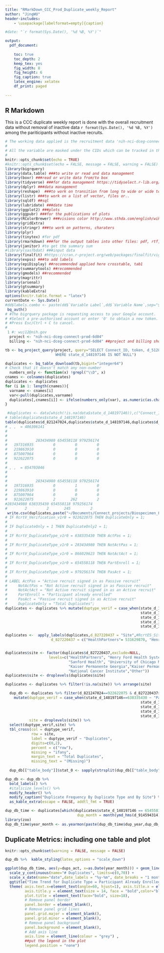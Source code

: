 ```yaml
---
title: "RMarkDown_CCC_Prod_Duplicate_weekly_Report"
author: "JingWU"
header-includes:  
    - \usepackage[labelformat=empty]{caption}

#date: "`r format(Sys.Date(), '%d %B, %Y')`"

output:
  pdf_document:
    
    toc: true
    toc_depth: 2
    keep_tex: yes
    fig_width: 8
    fig_height: 6
    fig_caption: true
    latex_engine: xelatex
    df_print: paged 
    
---
```


## R Markdown

This is a CCC duplicate weekly report is done with the overall recruitment data without removal of inactive data
`r format(Sys.Date(), '%d %B, %Y')` among the pariticipants without inactive recruits.


```r
# The working data applied is the recruitment data 'nih-nci-dceg-connect-prod-6d04.FlatConnect.participants_JP' synchronouslly updated with the ongoing study, without any inactive participants, or duplicates found in the active recruitments.
# 
# All the variable are masked under the CIDs which can be tracked in the master dictionary: "https://episphere.github.io/conceptGithubActions/aggregate.json"
# 
knitr::opts_chunk$set(echo = TRUE)
#knitr::opts_chunk$set(echo = FALSE, message = FALSE, warning = FALSE)
library(bigrquery)
library(data.table) ###to write or read and data management 
library(boxr) ###read or write data from/to box
library(tidyverse) ###for data management https://tidyselect.r-lib.org/reference/faq-external-vector.html
library(dplyr) ###data management
library(reshape)  ###to work on transition from long to wide or wide to long data
library(listr) ###to work on a list of vector, files or..
library(sqldf) ##sql
library(lubridate) ###date time
library(ggplot2) ###plots
library(ggpubr) ###for the publications of plots
library(RColorBrewer) ###visions color http://www.sthda.com/english/wiki/colors-in-r
library(gridExtra)
library(stringr) ###to work on patterns, charaters
library(plyr)
library(tinytex) #for pdf
library(rmarkdown) ###for the output tables into other files: pdf, rtf, etc.
library(janitor) #to get the summary sum
#library(sas7bdat) ###input data
library(finalfit) #https://cran.r-project.org/web/packages/finalfit/vignettes/export.html t
library(expss) ###to add labels
library(epiDisplay) ##recommended applied here crosstable, tab1
library(summarytools) ##recommended
library(gmodels) ##recommended
library(magrittr)
library(arsenal)
library(gtsummary)
library(kableExtra)
options(knitr.table.format = "latex")
currentDate <- Sys.Date()
#dd$labels.combo <- paste(dd$`Variable Label`,dd$`Variable Name`,sep="$")
 bq_auth()
# #The bigrquery package is requesting access to your Google account.
# #Select a pre-authorised account or enter '0' to obtain a new token.
# #Press Esc/Ctrl + C to cancel.
# 
 1 #: wuj12@nih.gov
  project <- "nih-nci-dceg-connect-prod-6d04"
  billing <- "nih-nci-dceg-connect-prod-6d04" ##project and billing should be consistent

tb <- bq_project_query(project, query="SELECT Connect_ID, token, d_512820379,d_827220437,d_821247024, d_914594314, state_d_148197146 FROM `nih-nci-dceg-connect-prod-6d04.FlatConnect.participants_JP` 
                       WHERE state_d_148197146 IS NOT NULL")

duplicates <- bq_table_download(tb,bigint="integer64")
# Check that it doesn't match any non-number
  numbers_only <- function(x) !grepl("\\D", x)
cnames <- colnames(duplicates)
duplicates <- duplicates
for (i in 1: length(cnames)){
  varname <- cnames[i]
  var<-pull(duplicates,varname)
  duplicates[,cnames[i]] <- ifelse(numbers_only(var), as.numeric(as.character(var)), var)
}

 #duplicates <- data[which(!is.na(data$state_d_148197146)),c("Connect_ID","token","d_914594314","d_827220437","d_821247024","d_512820379","state_d_148197146")]
# table(duplicates$state_d_148197146)
table(duplicates$d_821247024,duplicates$state_d_148197146,duplicates$d_512820379)
# , ,  = 486306141
# 
#            
#             283434980 654558118 979256174
#   197316935         0         0         0
#   219863910         0         0         0
#   875007964         0         0         0
#   922622075         0         0         0
# 
# , ,  = 854703046
# 
#            
#             283434980 654558118 979256174
#   197316935         0         1         0
#   219863910         0         0         0
#   875007964         0         0         0
#   922622075         2       262         2
#283434980 638335430 654558118 979256174 
#        2         2       245         2
 write.csv(duplicates,paste("~/Documents/Connect_projects/Biospecimen_Feb2022/Jing_projects/biospecQC_03082022/data/prod_duplicates_",currentDate,".csv",sep=""),row.names = F,na="")
# IF RcrtV_Verification_v1r0 = 922622075 THEN DuplicateOnly = 1;
# 
# IF DuplicateOnly = 1 THEN DuplicateOnly2 = 1;
# 
# IF RcrtV_DuplicateType_v1r0 = 638335430 THEN ActPas = 1;
# 
# IF RcrtV_DuplicateType_v1r0 = 283434980 THEN NotActPas = 1;
# 
# IF RcrtV_DuplicateType_v1r0 = 866029623 THEN NotActAct = 1;
# 
# IF RcrtV_DuplicateType_v1r0 = 654558118 THEN PartEnroll = 1;
# 
# IF RcrtV_DuplicateType_v1r0 = 979256174 THEN PasAct = 1;
# 
# LABEL ActPas = "Active recruit signed in as Passive recruit"
# 	  NotActPas = "Not Active recruit signed in as Passive recruit"
# 	  NotActAct = "Not Active recruit signed in as an Active recruit"
# 	  PartEnroll = "Participant already enrolled"
# 	  PasAct = "Passive recruit signed in as Active recruit"
# 	  DuplicateOnly = "Total Duplicates";
duplicates <- duplicates %>% mutate(duptype_verif = case_when(state_d_148197146==638335430 ~ "Passive recruit signed in as Passive recruit",
                                                              state_d_148197146==283434980 ~ "Not Active recruit signed in as Passive recruit",
                                                              state_d_148197146==866029623 ~ "Not Active recruit signed in as an Active recruit",
                                                              state_d_148197146==654558118 ~ "Participant already enrolled",
                                                              state_d_148197146==979256174 ~"Passive recruit signed in as Active recruit"))

duplicates <-  apply_labels(duplicates,d_827220437 = "Site",#RcrtES_Site_v1r0
                     d_827220437 = c("HealthPartners"= 531629870, "Henry Ford Health System"=548392715, "Kaiser Permanente Colorado" = 125001209, "Kaiser Permanente Georgia" = 327912200,"Kaiser Permanente Hawaii" = 300267574,"Kaiser Permanente Northwest" = 452412599, "Marshfield Clinic Health System" = 303349821,"Sanford Health" = 657167265, "University of Chicago Medicine" = 809703864, "National Cancer Institute" = 517700004,"National Cancer Institute" = 13,"Other" = 181769837))


duplicates$site <- factor(duplicates$d_827220437,exclude=NULL,
                    levels=c("HealthPartners", "Henry Ford Health System","Marshfield Clinic Health System",
                             "Sanford Health", "University of Chicago Medicine","Kaiser Permanente Colorado",
                             "Kaiser Permanente Georgia","Kaiser Permanente Hawaii","Kaiser Permanente Northwest",
                             "National Cancer Institute","Other"))
duplicates$site <- droplevels(duplicates$site)

duplicates <- duplicates %>% filter(!is.na(site)) %>% arrange(site)

  dup_db <- duplicates %>% filter(d_821247024==922622075 & d_827220437>0) %>% arrange(site) %>% 
    mutate(duptype_verif = case_when(state_d_148197146==638335430 ~ "Passive recruit signed in as Passive recruit",
                                                              state_d_148197146==283434980 ~ "Not Active recruit signed in as Passive recruit",
                                                              state_d_148197146==866029623 ~ "Not Active recruit signed in as an Active recruit",
                                                              state_d_148197146==654558118 ~ "Participant already enrolled",
                                                              state_d_148197146==979256174 ~"Passive recruit signed in as Active recruit"),
           site = droplevels(site)) %>% 
  select(duptype_verif,site) %>%
  tbl_cross(col = duptype_verif,
            row = site,
            label = duptype_verif ~ "Duplicates",
            digits=c(0,2),
            percent = c("row"),
            missing = "ifany",
            margin_text = "Total Duplicates",
            missing_text = "(Missing)") 
  
  dup_db[["table_body"]]$stat_0 <- sapply(strsplit(dup_db[["table_body"]]$stat_0," "),"[",1)

dup_db <- dup_db %>%
  bold_labels() %>%
  #italicize_levels() %>% 
  modify_header() %>%
  modify_caption("Duplicate Frequency By Duplicate Type and By Site") %>%
  as_kable_extra(escape = FALSE, addtl_fmt = TRUE) 

dup_db_time <- duplicates[which(duplicates$state_d_148197146 == 654558118),] %>% mutate(dup_year= year(ymd_hms(d_914594314)),
                                 dup_month = month(ymd_hms(d_914594314))) %>% group_by(dup_year,dup_month) %>% dplyr::summarize(dups_act=n())
library(zoo)
dup_db_time$year_month <- as.yearmon(paste(dup_db_time$dup_year,dup_db_time$dup_month), "%Y %m")
```

## Duplicate Metrics: including one table and plot


```r
knitr::opts_chunk$set(warning = FALSE, message = FALSE) 

dup_db %>%  kable_styling(latex_options = "scale_down")

ggplot(dup_db_time, aes(y=dups_act, x=as.Date(year_month))) + geom_line() + geom_point() +
  scale_y_continuous(name="# Duplicates", limits=c(0,70)) +
  scale_x_date(name="date",date_labels = "%y-%m", date_breaks = "1 month")  +
  ggtitle("Time Trend for Duplicate Type = Participant Already Enrolled") +
  theme( axis.text.x=element_text(angle=60, hjust=1), axis.title.x = element_text( size = 14, face = "bold") ,
         axis.title.y = element_text(size = 14, face = "bold",color="black"),
         plot.title = element_text(face="bold", size=18),
         # Remove panel border
         panel.border = element_blank(),  
         # Remove panel grid lines
         panel.grid.major = element_blank(),
         panel.grid.minor = element_blank(),
         # Remove panel background
         panel.background = element_blank(),
         # Add axis line
         axis.line = element_line(colour = "grey") ,
         ##put the legend in the plot
         legend.position = "none")
 

```

